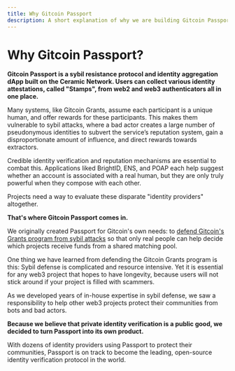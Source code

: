 ```yaml
---
title: Why Gitcoin Passport
description: A short explanation of why we are building Gitcoin Passport.
---
```


# Why Gitcoin Passport?

**Gitcoin Passport is a sybil resistance protocol and identity aggregation dApp built on the Ceramic Network. Users can collect various identity attestations, called "Stamps", from web2 and web3 authenticators all in one place.**

Many systems, like Gitcoin Grants, assume each participant is a unique human, and offer rewards for these participants. This makes them vulnerable to sybil attacks, where a bad actor creates a large number of pseudonymous identities to subvert the service’s reputation system, gain a disproportionate amount of influence, and direct rewards towards extractors.

Credible identity verification and reputation mechanisms are essential to combat this. Applications liked BrightID, ENS, and POAP each help suggest whether an account is associated with a real human, but they are only truly powerful when they compose with each other.

Projects need a way to evaluate these disparate "identity providers" altogether.

**That's where Gitcoin Passport comes in.**

We originally created Passport for Gitcoin's own needs: to [defend Gitcoin's Grants program from sybil attacks](https://youtu.be/v1Dm7FI2AdU) so that only real people can help decide which projects receive funds from a shared matching pool.
  
One thing we have learned from defending the Gitcoin Grants program is this: Sybil defense is complicated and resource intensive. Yet it is essential for any web3 project that hopes to have longevity, because users will not stick around if your project is filled with scammers.

As we developed years of in-house expertise in sybil defense, we saw a responsibility to help other web3 projects protect their communities from bots and bad actors.

**Because we believe that private identity verification is a public good, we decided to turn Passport into its own product.**

With dozens of identity providers using Passport to protect their communities, Passport is on track to become the leading, open-source identity verification protocol in the world.
